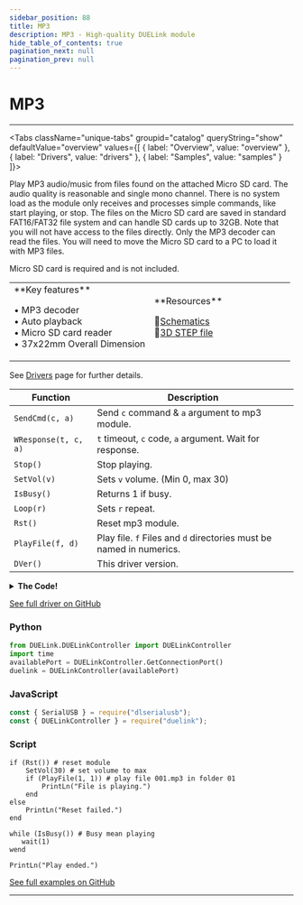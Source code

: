 ```yaml
---
sidebar_position: 88
title: MP3
description: MP3 - High-quality DUELink module
hide_table_of_contents: true
pagination_next: null
pagination_prev: null
---
```



# MP3

<ImageSection 
  product="somp3-a"
  tagline="MP3 Micro SD Player"
/>

---

<Tabs className="unique-tabs" groupid="catalog" queryString="show" defaultValue="overview"
  values={[
    {
        label: "Overview",
        value: "overview"
    },
    {
        label: "Drivers",
        value: "drivers"
    },
    {
        label: "Samples",
        value: "samples"
    }
]}>

<TabItem value="overview">

Play MP3 audio/music from files found on the attached Micro SD card. The audio quality is reasonable and single mono channel. There is no system load as the module only receives and processes simple commands, like start playing, or stop. The files on the Micro SD card are saved in standard FAT16/FAT32 file system and can handle SD cards up to 32GB. Note that you will not have access to the files directly. Only the MP3 decoder can read the files. You will need to move the Micro SD card to a PC to load it with MP3 files.

Micro SD card is required and is not included.

<table><td width='50%'>
**Key features**

• MP3 decoder<br/>
• Auto playback<br/>
• Micro SD card reader<br/>
• 37x22mm Overall Dimension<br/>

</td><td width='50%'>
**Resources**
 
📄<a href="/sch/gdl-somp3-a.pdf">Schematics</a><br/>
🔩<a href="/3d/gdl-somp3-a.step">3D STEP file</a><br/>
</td></table>

</TabItem>

<TabItem value="drivers">

See [Drivers](/docs/engine/drivers) page for further details.

| Function | Description |
|----------|-------------|
| `SendCmd(c, a)` | Send `c` command & `a` argument to mp3 module. |
| `WResponse(t, c, a)` | `t` timeout, `c` code, `a` argument. Wait for response. |
| `Stop()` | Stop playing. |
| `SetVol(v)` | Sets `v` volume. (Min 0, max 30) |
| `IsBusy()` | Returns 1 if busy. |
| `Loop(r)` | Sets `r` repeat. |
| `Rst()` | Reset mp3 module. |
| `PlayFile(f, d)` | Play file. `f` Files and `d` directories must be named in numerics. |
| `DVer()` | This driver version. |
<details>
<summary><strong>The Code!</strong></summary>

**MP3 Driver**

```batch
Alias(resp_to=2000, min_last=200, reset_to=3000, min_vol=0, max_vol=30, code_ok=0x41, code_err=0x40, code_done=0x3D, code_rdy=0x3F, last_sent = _l, busy_pin = 5, message=b2 )

##### MP3 Driver #####

fn DVer()
    return 1.0
fend

Dim b2[10] # buffer to send and read response
_l = 0 # last sent



fn Init()
    SerCfg(9600, 1024)
    DRead(busy_pin, 1) # busy pin, input pull up. Low mean busy
    _l = 0
    
    Wait(1500) # power up need 1.5 second for mp3 module initialize internally 
fend

fn SendCmd(c, a) 
    # Make sure not too short from last sent
    while ((TickMs() - last_sent) < min_last)
        Wait(1)
    wend
    
    message = [ 0x7E, 0xFF, 0x06, c, 0x01, (a >> 8) & 0xFF, a & 0xFF, 0x00, 0x00, 0xEF ]
    
    s = 0
    
    for i = 1 to 7
        s = s - message[i]
    next
    
    message[7] =  (s >> 8) & 0xFF
	message[8] =  s & 0xFF
	
	SerWrs(message)
	
	while (SerB2r() < 10)
	wend
	
	b = WResponse(resp_to, code_ok, -1)
	last_sent = TickMs()
	
	return b
fend

fn WResponse(t, c, a) 
    s = TickMs()
    
    message = [ 0x7E, 0xFF, 06, c, 0, 0, 0, 0, 0, 0xEF ]
    
    i = 0
    b = 0

    while (TickMs() - s < t)
        if (SerB2r() > 0)
            b = SerRd()
            if (b >= 0) 
                if message[i] = 0 || b = message[i]
                    i = i + 1
                else
                    i = 0
                end
                
                if (i = 10)
                    return 1
                end
                
            end
        end
        Wait(1)
        # check trigger pin no
    wend
    
    return 0
fend

fn Stop() 
    return SendCmd(0x16, 0)
fend

fn SetVol(v)
    return SendCmd(0x06, v)
fend

fn IsBusy()
    return !DRead(busy_pin, 1)
fend

fn Loop(r) # r: repeat
    return SendCmd(0x19, !r)
fend

fn Rst()
    if SendCmd(0x0C, 0)
        return WResponse(reset_to, code_rdy, -1)
    end
    return 0
fend

fn PlayFile(f, d)
    if (d = 0)
        return SendCmd(0x03, f)
    else
        return SendCmd(0x0f, (d << 8) | f)
    end
fend

Init()

####################
```

</details>

[See full driver on GitHub](https://github.com/ghi-electronics/duelink-website/tree/main/static/code/drivers)

</TabItem>

<TabItem value="samples">

### Python

```python
from DUELink.DUELinkController import DUELinkController
import time
availablePort = DUELinkController.GetConnectionPort()
duelink = DUELinkController(availablePort)
```

### JavaScript

```javascript
const { SerialUSB } = require("dlserialusb");
const { DUELinkController } = require("duelink");
```

### Script

```batch
if (Rst()) # reset module
    SetVol(30) # set volume to max
    if (PlayFile(1, 1)) # play file 001.mp3 in folder 01        
        PrintLn("File is playing.")
    end
else
    PrintLn("Reset failed.")
end

while (IsBusy()) # Busy mean playing
   wait(1)
wend

PrintLn("Play ended.")

```

[See full examples on GitHub](https://github.com/ghi-electronics/duelink-website/tree/main/static/code/samples)

</TabItem>

</Tabs>

---

<OrderSection
    product="DUELink MP3"
    partnumber="GDL-SOMP3-A"
    price="$0.00"
/>
